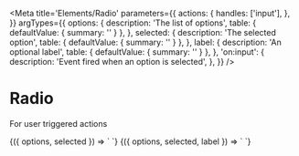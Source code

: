
<Meta
  title='Elements/Radio'
  parameters={{
    actions: {
      handles: ['input'],
    },
  }}
  argTypes={{
    options: {
      description: 'The list of options',
      table: { defaultValue: { summary: '' } },
    },
    selected: {
      description: 'The selected option',
      table: { defaultValue: { summary: '' } },
    },
    label: {
      description: 'An optional label',
      table: { defaultValue: { summary: '' } },
    },
    'on:input': {
      description: 'Event fired when an option is selected',
    },
  }}
/>

# Radio

For user triggered actions

<Canvas>
  <Story
    name='Radio'
    args={{
      options: 'Opt 1, Opt 2, Opt 3',
      selected: 'Opt 1',
    }}
  >
    {({ options, selected }) => `
      <v-radio
        options="${options}"
        selected="${selected}"
      />
    `}
  </Story>
</Canvas>

<Canvas>
  <Story
    name='With label'
    args={{
      label: 'These are your options',
      options: 'Opt 1, Opt 2',
      selected: 'Opt 1',
    }}
  >
    {({ options, selected, label }) => `
      <v-radio
        label='${label}'
        options='${options}'
        selected='${selected}'
      />
    `}
  </Story>
</Canvas>
